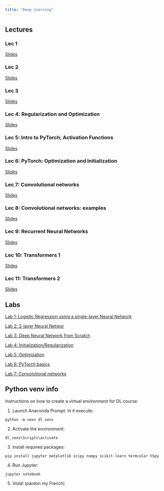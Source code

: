 ```yaml
---
title: "Deep Learning"
---
```




## Lectures

### Lec 1

[Slides](dl_lec1.qmd)

### Lec 2

[Slides](dl_lec2.qmd)

### Lec 3

[Slides](dl_lec3.qmd)

### Lec 4: Regularization and Optimization

[Slides](dl_lec4.qmd)

### Lec 5: Intro to PyTorch; Activation Functions

[Slides](dl_lec5.qmd)

### Lec 6: PyTorch: Optimization and Initialization

[Slides](dl_lec6.qmd)

### Lec 7: Convolutional networks

[Slides](dl_lec7.qmd)

### Lec 8: Convolutional networks: examples

[Slides](dl_lec8.qmd)

### Lec 9: Recurrent Neural Networks

[Slides](dl_lec9.qmd)

### Lec 10: Transformers 1

[Slides](dl_lec10.qmd)

### Lec 11: Transformers 2

[Slides](dl_lec11.qmd)

## Labs

[Lab 1: Logistic Regression using a single-layer Neural Network](./dl_lab1.qmd)

[Lab 2: 2-layer Neural Networ](./dl_lab2.qmd)

[Lab 3: Deep Neural Network from Scratch](./dl_lab3.qmd)

[Lab 4: Initialization/Regularization](./dl_lab4.qmd)

[Lab 5: Optimization](./dl_lab5.qmd)

[Lab 6: PyTorch basics](./dl_lab6.qmd)

[Lab 7: Convolutional networks](./dl_lab7.qmd)

## Python venv info

Instructions on how to create a virtual environment for DL course:

1. Launch Anaconda Prompt. In it execute:

```
python -m venv dl_venv
```

2. Activate the environment:
```
dl_venv\Scripts\activate
```

3. Install required packages:
```
pip install jupyter matplotlib scipy numpy scikit-learn termcolor h5py
```

4. Run Jupyter:
```
jupyter notebook
```

5. Voila! (pardon my French)
